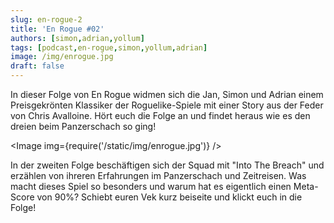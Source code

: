 ```yaml
---
slug: en-rogue-2
title: 'En Rogue #02'
authors: [simon,adrian,yollum]
tags: [podcast,en-rogue,simon,yollum,adrian]
image: /img/enrogue.jpg
draft: false
---
```



In dieser Folge von En Rogue widmen sich die Jan, Simon und Adrian einem Preisgekrönten Klassiker der Roguelike-Spiele mit einer Story aus der Feder von Chris Avalloine. Hört euch die Folge an und findet heraus wie es den dreien beim Panzerschach so ging!

<Image img={require('/static/img/enrogue.jpg')} />

<!--truncate-->

In der zweiten Folge beschäftigen sich der Squad mit "Into The Breach" und erzählen von ihreren Erfahrungen im Panzerschach und Zeitreisen. Was macht dieses Spiel so besonders und warum hat es eigentlich einen Meta-Score von 90%? Schiebt euren Vek kurz beiseite und klickt euch in die Folge!

<ReactPlayer
    width="100%"
    height="50px"
    controls
    url='https://m10z.picnotes.de/EnRogue/EnRogue_002.mp3'
/>
